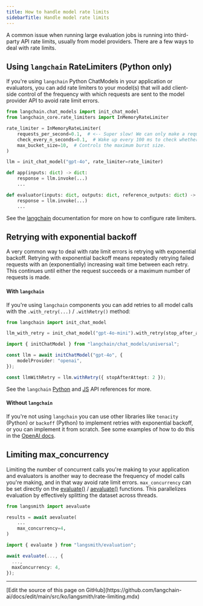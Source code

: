 ```yaml
---
title: How to handle model rate limits
sidebarTitle: Handle model rate limits
---
```


A common issue when running large evaluation jobs is running into third-party API rate limits, usually from model providers. There are a few ways to deal with rate limits.

## Using `langchain` RateLimiters (Python only)

If you're using `langchain` Python ChatModels in your application or evaluators, you can add rate limiters to your model(s) that will add client-side control of the frequency with which requests are sent to the model provider API to avoid rate limit errors.

```python
from langchain.chat_models import init_chat_model
from langchain_core.rate_limiters import InMemoryRateLimiter

rate_limiter = InMemoryRateLimiter(
    requests_per_second=0.1,  # <-- Super slow! We can only make a request once every 10 seconds!!
    check_every_n_seconds=0.1,  # Wake up every 100 ms to check whether allowed to make a request,
    max_bucket_size=10,  # Controls the maximum burst size.
)

llm = init_chat_model("gpt-4o", rate_limiter=rate_limiter)

def app(inputs: dict) -> dict:
    response = llm.invoke(...)
    ...

def evaluator(inputs: dict, outputs: dict, reference_outputs: dict) -> dict:
    response = llm.invoke(...)
    ...
```

See the [langchain](https://python.langchain.com/docs/how_to/chat_model_rate_limiting/) documentation for more on how to configure rate limiters.

## Retrying with exponential backoff

A very common way to deal with rate limit errors is retrying with exponential backoff. Retrying with exponential backoff means repeatedly retrying failed requests with an (exponentially) increasing wait time between each retry. This continues until either the request succeeds or a maximum number of requests is made.

#### With `langchain`

If you're using `langchain` components you can add retries to all model calls with the `.with_retry(...)` / `.withRetry()` method:

<CodeGroup>

```python Python
from langchain import init_chat_model

llm_with_retry = init_chat_model("gpt-4o-mini").with_retry(stop_after_attempt=6)
```

```typescript TypeScript
import { initChatModel } from "langchain/chat_models/universal";

const llm = await initChatModel("gpt-4o", {
    modelProvider: "openai",
});

const llmWithRetry = llm.withRetry({ stopAfterAttept: 2 });
```

</CodeGroup>

See the `langchain` [Python](https://python.langchain.com/api_reference/core/language_models/langchain_core.language_models.chat_models.BaseChatModel.html#langchain_core.language_models.chat_models.BaseChatModel.with_retry) and [JS](https://v03.api.js.langchain.com/classes/_langchain_core.language_models_chat_models.BaseChatModel.html#withRetry) API references for more.

#### Without `langchain`

If you're not using `langchain` you can use other libraries like `tenacity` (Python) or `backoff` (Python) to implement retries with exponential backoff, or you can implement it from scratch. See some examples of how to do this in the [OpenAI docs](https://platform.openai.com/docs/guides/rate-limits#retrying-with-exponential-backoff).

## Limiting max_concurrency

Limiting the number of concurrent calls you're making to your application and evaluators is another way to decrease the frequency of model calls you're making, and in that way avoid rate limit errors. `max_concurrency` can be set directly on the [evaluate()](https://docs.smith.langchain.com/reference/python/evaluation/langsmith.evaluation._runner.evaluate) / [aevaluate()](https://docs.smith.langchain.com/reference/python/evaluation/langsmith.evaluation._arunner.aevaluate) functions. This parallelizes evaluation by effectively splitting the dataset across threads.

<CodeGroup>

```python Python
from langsmith import aevaluate

results = await aevaluate(
    ...
    max_concurrency=4,
)
```

```typescript TypeScript
import { evaluate } from "langsmith/evaluation";

await evaluate(..., {
  ...,
  maxConcurrency: 4,
});
```

</CodeGroup>

---

<Callout icon="pen-to-square" iconType="regular">
  [Edit the source of this page on GitHub](https://github.com/langchain-ai/docs/edit/main/src/ko/langsmith/rate-limiting.mdx)
</Callout>
